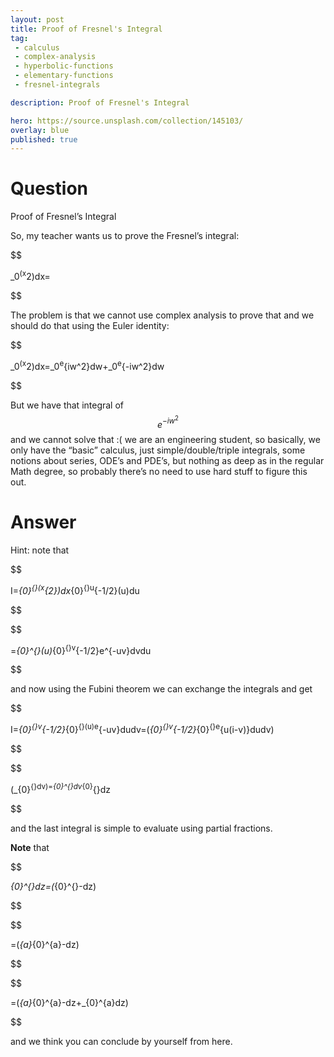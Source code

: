 ---
layout: post
title: Proof of Fresnel's Integral
tag:
 - calculus
 - complex-analysis
 - hyperbolic-functions
 - elementary-functions
 - fresnel-integrals

description: Proof of Fresnel's Integral

hero: https://source.unsplash.com/collection/145103/
overlay: blue 
published: true
---

# Question 

Proof of Fresnel's Integral

<!--break-->


So, my teacher wants us to prove the Fresnel's integral:


$$

\int_0^\infty\cos(x^2)dx=\sqrt{\frac{\pi}{8}}

$$


The problem is that we cannot use complex analysis to prove that and we should do that using the Euler identity:


$$

\int_0^\infty\cos(x^2)dx=\frac{1}{2}\int_0^\infty e^{iw^2}dw+\frac{1}{2}\int_0^\infty e^{-iw^2}dw

$$

 
But we have that integral of $$e^{-iw^2}$$ and we cannot solve that :(
we are  an engineering student, so basically, we only have the "basic" calculus, just simple/double/triple integrals, some notions about series, ODE's and PDE's, but nothing as deep as in the regular Math degree, so probably there's no need to use hard stuff to figure this out.


# Answer 


Hint: note that 

$$

I=\int_{0}^{\infty}\cos\left(x^{2}\right)dx\stackrel{x^{2}=u}{=}\frac{1}{2}\int_{0}^{\infty}u^{-1/2}\cos\left(u\right)du
 

$$

 

$$

=\frac{1}{2\sqrt{\pi}}\int_{0}^{\infty}\cos\left(u\right)\int_{0}^{\infty}v^{-1/2}e^{-uv}dvdu
 

$$

 and now using the Fubini theorem we can exchange the integrals and get 

$$

I=\frac{1}{2\sqrt{\pi}}\int_{0}^{\infty}v^{-1/2}\int_{0}^{\infty}\cos\left(u\right)e^{-uv}dudv=\textrm{Re}\left(\frac{1}{2\sqrt{\pi}}\int_{0}^{\infty}v^{-1/2}\int_{0}^{\infty}e^{u\left(i-v\right)}dudv\right)
 

$$

 

$$

\textrm{Re}\left(\frac{1}{2\sqrt{\pi}}\int_{0}^{\infty}\frac{v^{-1/2}}{v-i}dv\right)=\frac{1}{2\sqrt{\pi}}\int_{0}^{\infty}\frac{v^{1/2}}{v^{2}+1}dv\stackrel{z=\sqrt{v}}{=}\frac{1}{\sqrt{\pi}}\int_{0}^{\infty}\frac{z^{2}}{z^{4}+1}dz
 

$$

 and the last integral is simple to evaluate using partial fractions. 

**Note** that 

$$

\int_{0}^{\infty}\frac{z^{2}}{z^{4}+1}dz=\frac{1}{2\sqrt{2}}\left(\int_{0}^{\infty}\frac{z}{z^{2}-\sqrt{2}z+1}-\frac{z}{z^{2}+\sqrt{2}z+1}dz\right)
 

$$

 

$$

=\frac{1}{2\sqrt{2}}\left(\lim_{a\rightarrow\infty}\frac{1}{2}\int_{0}^{a}\frac{2z-\sqrt{2}+\sqrt{2}}{z^{2}-\sqrt{2}z+1}-\frac{2z+\sqrt{2}-\sqrt{2}}{z^{2}+\sqrt{2}z+1}dz\right)
 

$$

 

$$

=\frac{1}{2\sqrt{2}}\left(\lim_{a\rightarrow\infty}\frac{1}{2}\int_{0}^{a}\frac{2z-\sqrt{2}}{z^{2}-\sqrt{2}z+1}-\frac{2z+\sqrt{2}-\sqrt{2}}{z^{2}+\sqrt{2}z+1}dz+\int_{0}^{a}\frac{\sqrt{2}}{z^{2}-\sqrt{2}z+1}dz\right)

$$

 and we think you can conclude by yourself from here.

